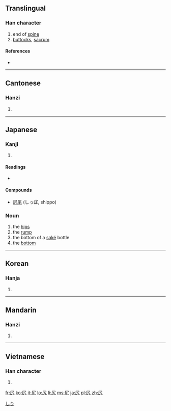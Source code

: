 ==Translingual==

===Han character===
{{Han char|rn=44|rad=尸|as=02|sn=5|four=7721<sub>7</sub>|canj=尸大弓 (SKN)}}

# end of [[spine]]
# [[buttocks]], [[sacrum]]

====References====
* {{Han ref|kx=0300.020|dkj=07634|dj=0595.120|hdz=20965.050|uh=5C3B|ud=23611|bh=C975|bd=51573}}

----

==Cantonese==

===Hanzi===
{{yue-hanzi|jyut=|y=haau1}}

# {{defn|Cantonese|sort=尸02}}

----

==Japanese==

===Kanji===
{{ja-kanji|grade=|rs=尸02}}

# {{defn|Japanese}}

====Readings====
* {{ja-readings|on=[[こう]] (kō)|kun=[[しり]] (shiri)}}

====Compounds====
* [[尻尾]] (しっぽ, shippo)

===Noun===
{{ja-noun|k|hira=しり|rom=shiri}}

# the [[hip|hips]]
# the [[rump]]
# the bottom of a [[saké]] bottle
# the [[bottom]]

[[Category:1000 Japanese basic words|しり]]

----

==Korean==

===Hanja===
{{ko-hanja|hangeul=고|rv=go|mr=ko}}

# {{defn|Korean|sort=尸02}}

----

==Mandarin==

===Hanzi===
{{cmn-hanzi|pin=[[kāo]] ([[kao1]]), [[yǐ]] ([[yi3]])|wg=k'ao<sup>1</sup>, i<sup>3</sup>}}

# {{defn|Mandarin|sort=尸02}}

----

==Vietnamese==

===Han character===
{{vi-hantu|[[khào]]|rs=尸02}}

# {{defn|Vietnamese|sort=尸02}}

[[fr:尻]]
[[ko:尻]]
[[it:尻]]
[[lo:尻]]
[[li:尻]]
[[ms:尻]]
[[ja:尻]]
[[pl:尻]]
[[zh:尻]]